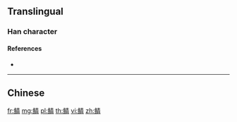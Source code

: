 {{character info/new}}
{{also|鯖}}
==Translingual==

===Han character===
{{Han char|rn=195|rad=鱼|as=08|sn=16|four=|canj=NMQMB|ids=⿰鱼青}}

====References====
* {{Han ref|kx=1480.511|hdz=74694.040|uh=9CAD|ud=40109}}

----

==Chinese==
{{zh-see|鯖}}

[[fr:鲭]]
[[mg:鲭]]
[[pl:鲭]]
[[th:鲭]]
[[vi:鲭]]
[[zh:鲭]]